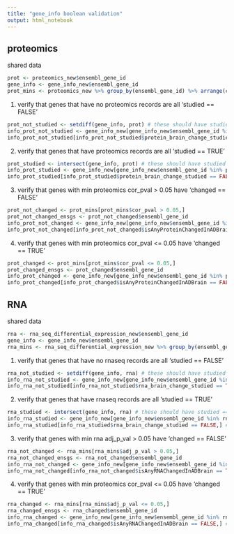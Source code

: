 ```yaml
---
title: "gene_info boolean validation"
output: html_notebook
---
```


## proteomics

shared data

```r
prot <- proteomics_new$ensembl_gene_id
gene_info <- gene_info_new$ensembl_gene_id
prot_mins <- proteomics_new %>% group_by(ensembl_gene_id) %>% arrange(cor_pval) %>% slice(1)
```


1. verify that genes that have no proteomics records are all 'studied == FALSE'
```r
prot_not_studied <- setdiff(gene_info, prot) # these should have studied == false
info_prot_not_studied <- gene_info_new[gene_info_new$ensembl_gene_id %in% prot_not_studied,]
info_prot_not_studied[info_prot_not_studied$protein_brain_change_studied == TRUE,] # expect empty
```

2. verify that genes that have proteomics records are all 'studied == TRUE'
```r
prot_studied <- intersect(gene_info, prot) # these should have studied == true
info_prot_studied <- gene_info_new[gene_info_new$ensembl_gene_id %in% prot_studied,]
info_prot_studied[info_prot_studied$protein_brain_change_studied == FALSE,] # expect empty
```

3. verify that genes with min proteomics cor_pval > 0.05 have 'changed == FALSE'
```r
prot_not_changed <- prot_mins[prot_mins$cor_pval > 0.05,]
prot_not_changed_ensgs <- prot_not_changed$ensembl_gene_id
info_prot_not_changed <- gene_info_new[gene_info_new$ensembl_gene_id %in% prot_not_changed_ensgs,]
info_prot_not_changed[info_prot_not_changed$isAnyProteinChangedInADBrain == TRUE,] # expect empty
```


4. verify that genes with min proteomics cor_pval <= 0.05 have 'changed == TRUE'
```r
prot_changed <- prot_mins[prot_mins$cor_pval <= 0.05,]
prot_changed_ensgs <- prot_changed$ensembl_gene_id
info_prot_changed <- gene_info_new[gene_info_new$ensembl_gene_id %in% prot_changed_ensgs,]
info_prot_changed[info_prot_changed$isAnyProteinChangedInADBrain == FALSE,] # expect empty
```


## RNA

shared data

```r
rna <- rna_seq_differential_expression_new$ensembl_gene_id
gene_info <- gene_info_new$ensembl_gene_id
rna_mins <- rna_seq_differential_expression_new %>% group_by(ensembl_gene_id) %>% arrange(adj_p_val) %>% slice(1)
```


1. verify that genes that have no rnaseq records are all 'studied == FALSE'
```r
rna_not_studied <- setdiff(gene_info, rna) # these should have studied == false
info_rna_not_studied <- gene_info_new[gene_info_new$ensembl_gene_id %in% rna_not_studied,]
info_rna_not_studied[info_rna_not_studied$rna_brain_change_studied == TRUE,] # expect empty
```

2. verify that genes that have rnaseq records are all 'studied == TRUE'
```r
rna_studied <- intersect(gene_info, rna) # these should have studied == true
info_rna_studied <- gene_info_new[gene_info_new$ensembl_gene_id %in% rna_studied,]
info_rna_studied[info_rna_studied$rna_brain_change_studied == FALSE,] # expect empty
```

3. verify that genes with min rna adj_p_val > 0.05 have 'changed == FALSE'
```r
rna_not_changed <- rna_mins[rna_mins$adj_p_val > 0.05,]
rna_not_changed_ensgs <- rna_not_changed$ensembl_gene_id
info_rna_not_changed <- gene_info_new[gene_info_new$ensembl_gene_id %in% rna_not_changed_ensgs,]
info_rna_not_changed[info_rna_not_changed$isAnyRNAChangedInADBrain == TRUE,] # expect empty
```


4. verify that genes with min proteomics cor_pval <= 0.05 have 'changed == TRUE'
```r
rna_changed <- rna_mins[rna_mins$adj_p_val <= 0.05,]
rna_changed_ensgs <- rna_changed$ensembl_gene_id
info_rna_changed <- gene_info_new[gene_info_new$ensembl_gene_id %in% rna_changed_ensgs,]
info_rna_changed[info_rna_changed$isAnyRNAChangedInADBrain == FALSE,] # expect empty
```